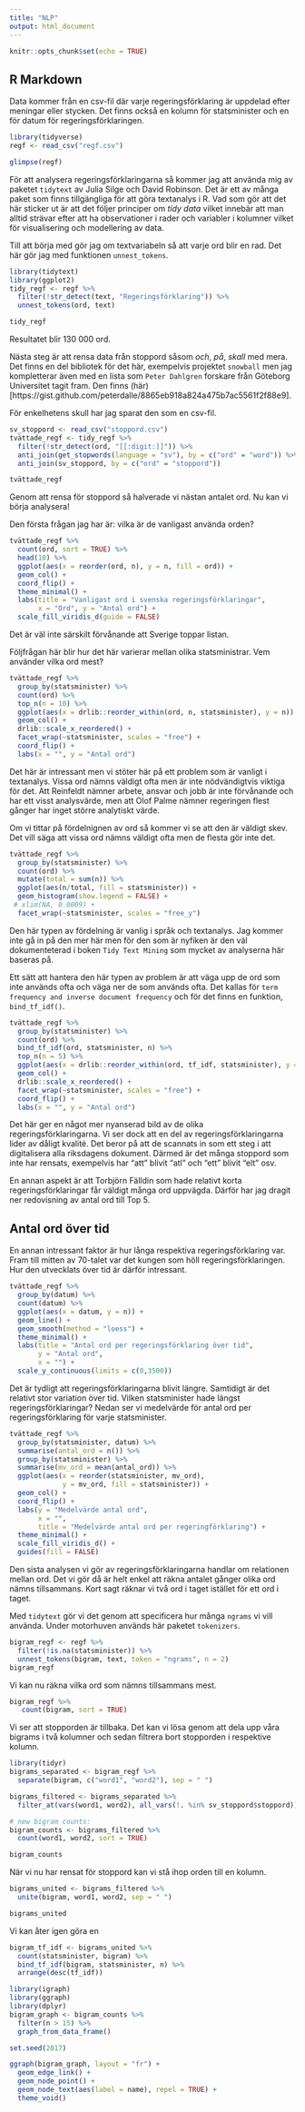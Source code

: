 ```yaml
---
title: "NLP"
output: html_document
---
```


```r
knitr::opts_chunk$set(echo = TRUE)
```

## R Markdown

Data kommer från en csv-fil där varje regeringsförklaring är uppdelad efter meningar eller stycken. Det finns också en kolumn för statsminister och en för datum för regeringsförklaringen.

```r
library(tidyverse)
regf <- read_csv("regf.csv")

glimpse(regf)
```

För att analysera regeringsförklaringarna så kommer jag att använda mig av paketet `tidytext` av Julia Silge och David Robinson. Det är ett av många paket som finns tillgängliga för att göra textanalys i R. Vad som gör att det här sticker ut är att det följer principer om *tidy data* vilket innebär att man alltid strävar efter att ha observationer i rader och variabler i kolumner vilket för visualisering och modellering av data.

Till att börja med gör jag om textvariabeln så att varje ord blir en rad. Det här gör jag med funktionen `unnest_tokens`.
```r
library(tidytext)
library(ggplot2)
tidy_regf <- regf %>%
  filter(!str_detect(text, "Regeringsförklaring")) %>%
  unnest_tokens(ord, text)

tidy_regf
```

Resultatet blir 130 000 ord. 

Nästa steg är att rensa data från stoppord såsom *och*, *på*, *skall* med mera. Det finns en del bibliotek för det här, exempelvis projektet `snowball` men jag kompletterar även med en lista som `Peter Dahlgren` forskare från Göteborg Universitet tagit fram. Den finns (här)[https://gist.github.com/peterdalle/8865eb918a824a475b7ac5561f2f88e9].

För enkelhetens skull har jag sparat den som en csv-fil.

```r
sv_stoppord <- read_csv("stoppord.csv")
tvättade_regf <- tidy_regf %>%
  filter(!str_detect(ord, "[[:digit:]]")) %>%
  anti_join(get_stopwords(language = "sv"), by = c("ord" = "word")) %>%
  anti_join(sv_stoppord, by = c("ord" = "stoppord"))

tvättade_regf
```

Genom att rensa för stoppord så halverade vi nästan antalet ord. Nu kan vi börja analysera! 

Den första frågan jag har är: vilka är de vanligast använda orden? 

```r
tvättade_regf %>%
  count(ord, sort = TRUE) %>%
  head(10) %>%
  ggplot(aes(x = reorder(ord, n), y = n, fill = ord)) +
  geom_col() +
  coord_flip() +
  theme_minimal() +
  labs(title = "Vanligast ord i svenska regeringsförklaringar",
       x = "Ord", y = "Antal ord") +
  scale_fill_viridis_d(guide = FALSE)
```

Det är väl inte särskilt förvånande att Sverige toppar listan.

Följfrågan här blir hur det här varierar mellan olika statsministrar. Vem använder vilka ord mest?

```r
tvättade_regf %>%
  group_by(statsminister) %>%
  count(ord) %>%
  top_n(n = 10) %>%
  ggplot(aes(x = drlib::reorder_within(ord, n, statsminister), y = n)) +
  geom_col() +
  drlib::scale_x_reordered() +
  facet_wrap(~statsminister, scales = "free") +
  coord_flip() +
  labs(x = "", y = "Antal ord")
```

Det här är intressant men vi stöter här på ett problem som är vanligt i textanalys. Vissa ord nämns väldigt ofta men är inte nödvändigtvis viktiga för det. Att Reinfeldt nämner arbete, ansvar och jobb är inte förvånande och har ett visst analysvärde, men att Olof Palme nämner regeringen flest gånger har inget större analytiskt värde.

Om vi tittar på fördelnignen av ord så kommer vi se att den är väldigt skev. Det vill säga att vissa ord nämns väldigt ofta men de flesta gör inte det. 

```r
tvättade_regf %>%
  group_by(statsminister) %>%
  count(ord) %>%
  mutate(total = sum(n)) %>%
  ggplot(aes(n/total, fill = statsminister)) +
  geom_histogram(show.legend = FALSE) +
 # xlim(NA, 0.0009) +
  facet_wrap(~statsminister, scales = "free_y")
```

Den här typen av fördelning är vanlig i språk och textanalys. Jag kommer inte gå in på den mer här men för den som är nyfiken är den väl dokumenteterad i boken `Tidy Text Mining` som mycket av analyserna här baseras på. 

Ett sätt att hantera den här typen av problem är att väga upp de ord som inte används ofta och väga ner de som används ofta. Det kallas för `term frequency and inverse document frequency` och för det finns en funktion, `bind_tf_idf()`.

```r
tvättade_regf %>%
  group_by(statsminister) %>%
  count(ord) %>%
  bind_tf_idf(ord, statsminister, n) %>%
  top_n(n = 5) %>%
  ggplot(aes(x = drlib::reorder_within(ord, tf_idf, statsminister), y = tf_idf)) +
  geom_col() +
  drlib::scale_x_reordered() +
  facet_wrap(~statsminister, scales = "free") +
  coord_flip() +
  labs(x = "", y = "Antal ord")
```

Det här ger en något mer nyanserad bild av de olika regeringsförklaringarna. Vi ser dock att en del av regeringsförklaringarna lider av dåligt kvalité. Det beror på att de scannats in som ett steg i att digitalisera alla riksdagens dokument. Därmed är det många stoppord som inte har rensats, exempelvis har "att" blivit "atl" och "ett" blivit "elt" osv.

En annan aspekt är att Torbjörn Fälldin som hade relativt korta regeringsförklaringar får väldigt många ord uppvägda. Därför har jag dragit ner redovisning av antal ord till Top 5. 

## Antal ord över tid

En annan intressant faktor är hur långa respektiva regeringsförklaring var. Fram till mitten av 70-talet var det kungen som höll regeringsförklaringen. Hur den utvecklats över tid är därför intressant.

```r
tvättade_regf %>%
  group_by(datum) %>%
  count(datum) %>%
  ggplot(aes(x = datum, y = n)) +
  geom_line() +
  geom_smooth(method = "loess") +
  theme_minimal() +
  labs(title = "Antal ord per regeringsförklaring över tid",
       y = "Antal ord",
       x = "") +
  scale_y_continuous(limits = c(0,3500))
```

Det är tydligt att regeringsförklaringarna blivit längre. Samtidigt är det relativt stor variation över tid. Vilken statsminister hade längst regeringsförklaringar? Nedan ser vi medelvärde för antal ord per regeringsförklaring för varje statsminister. 

```r
tvättade_regf %>%
  group_by(statsminister, datum) %>%
  summarise(antal_ord = n()) %>%
  group_by(statsminister) %>%
  summarise(mv_ord = mean(antal_ord)) %>% 
  ggplot(aes(x = reorder(statsminister, mv_ord),
             y = mv_ord, fill = statsminister)) +
  geom_col() +
  coord_flip() +
  labs(y = "Medelvärde antal ord",
       x = "",
       title = "Medelvärde antal ord per regeringförklaring") +
  theme_minimal() +
  scale_fill_viridis_d() +
  guides(fill = FALSE)
```

Den sista analysen vi gör av regeringsförklaringarna handlar om relationen mellan ord. Det vi gör då är helt enkel att räkna antalet gånger olika ord nämns tillsammans. Kort sagt räknar vi två ord i taget istället för ett ord i taget. 

Med `tidytext` gör vi det genom att specificera hur många `ngrams` vi vill använda. Under motorhuven används här paketet `tokenizers`.

```r
bigram_regf <- regf %>%
  filter(!is.na(statsminister)) %>%
  unnest_tokens(bigram, text, token = "ngrams", n = 2)
bigram_regf
```

Vi kan nu räkna vilka ord som nämns tillsammans mest. 

```r
bigram_regf %>%
   count(bigram, sort = TRUE)
```

Vi ser att stopporden är tillbaka. Det kan vi lösa genom att dela upp våra bigrams i två kolumner och sedan filtrera bort stopporden i respektive kolumn.

```r
library(tidyr)
bigrams_separated <- bigram_regf %>%
  separate(bigram, c("word1", "word2"), sep = " ")

bigrams_filtered <- bigrams_separated %>%
  filter_at(vars(word1, word2), all_vars(!. %in% sv_stoppord$stoppord))

# new bigram counts:
bigram_counts <- bigrams_filtered %>% 
  count(word1, word2, sort = TRUE)

bigram_counts
```

När vi nu har rensat för stoppord kan vi stå ihop orden till en kolumn.

```r
bigrams_united <- bigrams_filtered %>%
  unite(bigram, word1, word2, sep = " ")

bigrams_united
```
Vi kan åter igen göra en 

```r
bigram_tf_idf <- bigrams_united %>%
  count(statsminister, bigram) %>%
  bind_tf_idf(bigram, statsminister, n) %>%
  arrange(desc(tf_idf))
```

```r
library(igraph)
library(ggraph)
library(dplyr)
bigram_graph <- bigram_counts %>%
  filter(n > 15) %>%
  graph_from_data_frame()

set.seed(2017)

ggraph(bigram_graph, layout = "fr") +
  geom_edge_link() +
  geom_node_point() +
  geom_node_text(aes(label = name), repel = TRUE) +
  theme_void()
```






